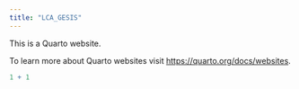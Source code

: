 ```yaml
---
title: "LCA_GESIS"
---
```


This is a Quarto website.

To learn more about Quarto websites visit <https://quarto.org/docs/websites>.

```r
1 + 1
```
